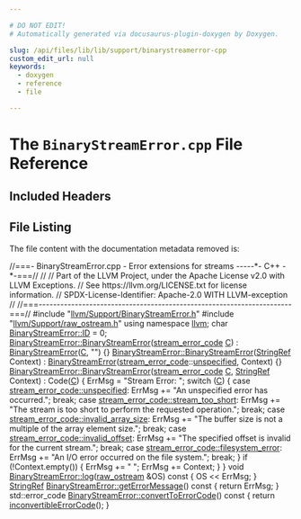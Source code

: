 ```yaml
---

# DO NOT EDIT!
# Automatically generated via docusaurus-plugin-doxygen by Doxygen.

slug: /api/files/lib/lib/support/binarystreamerror-cpp
custom_edit_url: null
keywords:
  - doxygen
  - reference
  - file

---
```





# The `BinaryStreamError.cpp` File Reference

<DoxygenPage pluginConfig={pluginConfig}>



## Included Headers

<IncludesList>
<IncludesListItem
  filePath="llvm/Support/BinaryStreamError.h"
  permalink="/docs/api/files/include/include/llvm/include/llvm/support/binarystreamerror-h"
  isLocal="true" />
<IncludesListItem
  filePath="llvm/Support/raw_ostream.h"
  permalink="/docs/api/files/include/include/llvm/include/llvm/support/raw-ostream-h"
  isLocal="true" />
</IncludesList>


## File Listing

The file content with the documentation metadata removed is:

<ProgramListing>

<Link id="l00001" /><CodeLine lineNumber="1"><Highlight kind="comment">//===- BinaryStreamError.cpp - Error extensions for streams -----&#42;- C++ -&#42;-===//</Highlight><Highlight kind="normal"></Highlight></CodeLine>
<Link id="l00002" /><CodeLine lineNumber="2"><Highlight kind="normal"></Highlight><Highlight kind="comment">//</Highlight><Highlight kind="normal"></Highlight></CodeLine>
<Link id="l00003" /><CodeLine lineNumber="3"><Highlight kind="normal"></Highlight><Highlight kind="comment">// Part of the LLVM Project, under the Apache License v2.0 with LLVM Exceptions.</Highlight><Highlight kind="normal"></Highlight></CodeLine>
<Link id="l00004" /><CodeLine lineNumber="4"><Highlight kind="normal"></Highlight><Highlight kind="comment">// See https://llvm.org/LICENSE.txt for license information.</Highlight><Highlight kind="normal"></Highlight></CodeLine>
<Link id="l00005" /><CodeLine lineNumber="5"><Highlight kind="normal"></Highlight><Highlight kind="comment">// SPDX-License-Identifier: Apache-2.0 WITH LLVM-exception</Highlight><Highlight kind="normal"></Highlight></CodeLine>
<Link id="l00006" /><CodeLine lineNumber="6"><Highlight kind="normal"></Highlight><Highlight kind="comment">//</Highlight><Highlight kind="normal"></Highlight></CodeLine>
<Link id="l00007" /><CodeLine lineNumber="7"><Highlight kind="normal"></Highlight><Highlight kind="comment">//===----------------------------------------------------------------------===//</Highlight><Highlight kind="normal"></Highlight></CodeLine>
<Link id="l00008" /><CodeLine lineNumber="8"><Highlight kind="normal"></Highlight></CodeLine>
<Link id="l00009" /><CodeLine lineNumber="9"><Highlight kind="normal"></Highlight><Highlight kind="preprocessor">#include &quot;<a href="/docs/api/files/include/include/llvm/include/llvm/support/binarystreamerror-h">llvm/Support/BinaryStreamError.h</a>&quot;</Highlight><Highlight kind="normal"></Highlight></CodeLine>
<Link id="l00010" /><CodeLine lineNumber="10"><Highlight kind="normal"></Highlight><Highlight kind="preprocessor">#include &quot;<a href="/docs/api/files/include/include/llvm/include/llvm/support/raw-ostream-h">llvm/Support/raw&#95;ostream.h</a>&quot;</Highlight><Highlight kind="normal"></Highlight></CodeLine>
<Link id="l00011" /><CodeLine lineNumber="11"><Highlight kind="normal"></Highlight></CodeLine>
<Link id="l00012" /><CodeLine lineNumber="12"><Highlight kind="normal"></Highlight><Highlight kind="keyword">using namespace </Highlight><Highlight kind="normal"><a href="/docs/api/namespaces/llvm">llvm</a>;</Highlight></CodeLine>
<Link id="l00013" /><CodeLine lineNumber="13"><Highlight kind="normal"></Highlight></CodeLine>
<Link id="l00014" /><CodeLine lineNumber="14"><Highlight kind="normal"></Highlight><Highlight kind="keywordtype">char</Highlight><Highlight kind="normal"> <a href="/docs/api/classes/llvm/binarystreamerror/#a52d955023ca0985818cb1b1f425c0567">BinaryStreamError::ID</a> = 0;</Highlight></CodeLine>
<Link id="l00015" /><CodeLine lineNumber="15"><Highlight kind="normal"></Highlight></CodeLine>
<Link id="l00016" /><CodeLine lineNumber="16" lineLink="/docs/api/classes/llvm/binarystreamerror/#a838d7f2cbe31c17bee3c1fb18ea832aa"><Highlight kind="normal"><a href="/docs/api/classes/llvm/binarystreamerror/#a838d7f2cbe31c17bee3c1fb18ea832aa">BinaryStreamError::BinaryStreamError</a>(<a href="/docs/api/namespaces/llvm/#ace5dca6857eec227e4eddc4ce820b89d">stream&#95;error&#95;code</a> <a href="/docs/api/namespaces/llvm/callingconv/#ac6aa1387c4375260e2468eb5a77fdb4cafd841a49aec1539bc88abc8ff9e170fb">C</a>)</Highlight></CodeLine>
<Link id="l00017" /><CodeLine lineNumber="17"><Highlight kind="normal">    : <a href="/docs/api/classes/llvm/binarystreamerror/#a838d7f2cbe31c17bee3c1fb18ea832aa">BinaryStreamError</a>(<a href="/docs/api/namespaces/llvm/callingconv/#ac6aa1387c4375260e2468eb5a77fdb4cafd841a49aec1539bc88abc8ff9e170fb">C</a>, </Highlight><Highlight kind="stringliteral">&quot;&quot;</Highlight><Highlight kind="normal">) &#123;&#125;</Highlight></CodeLine>
<Link id="l00018" /><CodeLine lineNumber="18"><Highlight kind="normal"></Highlight></CodeLine>
<Link id="l00019" /><CodeLine lineNumber="19" lineLink="/docs/api/classes/llvm/binarystreamerror/#a47d1f738c6efd2e58fc0d296a6430136"><Highlight kind="normal"><a href="/docs/api/classes/llvm/binarystreamerror/#a838d7f2cbe31c17bee3c1fb18ea832aa">BinaryStreamError::BinaryStreamError</a>(<a href="/docs/api/classes/llvm/stringref">StringRef</a> Context)</Highlight></CodeLine>
<Link id="l00020" /><CodeLine lineNumber="20"><Highlight kind="normal">    : <a href="/docs/api/classes/llvm/binarystreamerror/#a838d7f2cbe31c17bee3c1fb18ea832aa">BinaryStreamError</a>(<a href="/docs/api/namespaces/llvm/#ace5dca6857eec227e4eddc4ce820b89d">stream&#95;error&#95;code</a>::<a href="/docs/api/namespaces/llvm/#ace5dca6857eec227e4eddc4ce820b89dad415f0e30c471dfdd9bc4f827329ef48">unspecified</a>, Context) &#123;&#125;</Highlight></CodeLine>
<Link id="l00021" /><CodeLine lineNumber="21"><Highlight kind="normal"></Highlight></CodeLine>
<Link id="l00022" /><CodeLine lineNumber="22" lineLink="/docs/api/classes/llvm/binarystreamerror/#a8a3d0d04dd2e1daaa889030cc7ef2c1b"><Highlight kind="normal"><a href="/docs/api/classes/llvm/binarystreamerror/#a838d7f2cbe31c17bee3c1fb18ea832aa">BinaryStreamError::BinaryStreamError</a>(<a href="/docs/api/namespaces/llvm/#ace5dca6857eec227e4eddc4ce820b89d">stream&#95;error&#95;code</a> <a href="/docs/api/namespaces/llvm/callingconv/#ac6aa1387c4375260e2468eb5a77fdb4cafd841a49aec1539bc88abc8ff9e170fb">C</a>, <a href="/docs/api/classes/llvm/stringref">StringRef</a> Context)</Highlight></CodeLine>
<Link id="l00023" /><CodeLine lineNumber="23"><Highlight kind="normal">    : Code(<a href="/docs/api/namespaces/llvm/callingconv/#ac6aa1387c4375260e2468eb5a77fdb4cafd841a49aec1539bc88abc8ff9e170fb">C</a>) &#123;</Highlight></CodeLine>
<Link id="l00024" /><CodeLine lineNumber="24"><Highlight kind="normal">  ErrMsg = </Highlight><Highlight kind="stringliteral">&quot;Stream Error: &quot;</Highlight><Highlight kind="normal">;</Highlight></CodeLine>
<Link id="l00025" /><CodeLine lineNumber="25"><Highlight kind="normal">  </Highlight><Highlight kind="keywordflow">switch</Highlight><Highlight kind="normal"> (<a href="/docs/api/namespaces/llvm/callingconv/#ac6aa1387c4375260e2468eb5a77fdb4cafd841a49aec1539bc88abc8ff9e170fb">C</a>) &#123;</Highlight></CodeLine>
<Link id="l00026" /><CodeLine lineNumber="26"><Highlight kind="normal">  </Highlight><Highlight kind="keywordflow">case</Highlight><Highlight kind="normal"> <a href="/docs/api/namespaces/llvm/#ace5dca6857eec227e4eddc4ce820b89dad415f0e30c471dfdd9bc4f827329ef48">stream&#95;error&#95;code::unspecified</a>:</Highlight></CodeLine>
<Link id="l00027" /><CodeLine lineNumber="27"><Highlight kind="normal">    ErrMsg += </Highlight><Highlight kind="stringliteral">&quot;An unspecified error has occurred.&quot;</Highlight><Highlight kind="normal">;</Highlight></CodeLine>
<Link id="l00028" /><CodeLine lineNumber="28"><Highlight kind="normal">    </Highlight><Highlight kind="keywordflow">break</Highlight><Highlight kind="normal">;</Highlight></CodeLine>
<Link id="l00029" /><CodeLine lineNumber="29"><Highlight kind="normal">  </Highlight><Highlight kind="keywordflow">case</Highlight><Highlight kind="normal"> <a href="/docs/api/namespaces/llvm/#ace5dca6857eec227e4eddc4ce820b89dad88b43968f2dd7eb3d9d40060fbacc98">stream&#95;error&#95;code::stream&#95;too&#95;short</a>:</Highlight></CodeLine>
<Link id="l00030" /><CodeLine lineNumber="30"><Highlight kind="normal">    ErrMsg += </Highlight><Highlight kind="stringliteral">&quot;The stream is too short to perform the requested operation.&quot;</Highlight><Highlight kind="normal">;</Highlight></CodeLine>
<Link id="l00031" /><CodeLine lineNumber="31"><Highlight kind="normal">    </Highlight><Highlight kind="keywordflow">break</Highlight><Highlight kind="normal">;</Highlight></CodeLine>
<Link id="l00032" /><CodeLine lineNumber="32"><Highlight kind="normal">  </Highlight><Highlight kind="keywordflow">case</Highlight><Highlight kind="normal"> <a href="/docs/api/namespaces/llvm/#ace5dca6857eec227e4eddc4ce820b89da11f674242a86a560ba9f4b389bb0fc5a">stream&#95;error&#95;code::invalid&#95;array&#95;size</a>:</Highlight></CodeLine>
<Link id="l00033" /><CodeLine lineNumber="33"><Highlight kind="normal">    ErrMsg += </Highlight><Highlight kind="stringliteral">&quot;The buffer size is not a multiple of the array element size.&quot;</Highlight><Highlight kind="normal">;</Highlight></CodeLine>
<Link id="l00034" /><CodeLine lineNumber="34"><Highlight kind="normal">    </Highlight><Highlight kind="keywordflow">break</Highlight><Highlight kind="normal">;</Highlight></CodeLine>
<Link id="l00035" /><CodeLine lineNumber="35"><Highlight kind="normal">  </Highlight><Highlight kind="keywordflow">case</Highlight><Highlight kind="normal"> <a href="/docs/api/namespaces/llvm/#ace5dca6857eec227e4eddc4ce820b89daf6579f9fbeb5034d9165fe820866b23b">stream&#95;error&#95;code::invalid&#95;offset</a>:</Highlight></CodeLine>
<Link id="l00036" /><CodeLine lineNumber="36"><Highlight kind="normal">    ErrMsg += </Highlight><Highlight kind="stringliteral">&quot;The specified offset is invalid for the current stream.&quot;</Highlight><Highlight kind="normal">;</Highlight></CodeLine>
<Link id="l00037" /><CodeLine lineNumber="37"><Highlight kind="normal">    </Highlight><Highlight kind="keywordflow">break</Highlight><Highlight kind="normal">;</Highlight></CodeLine>
<Link id="l00038" /><CodeLine lineNumber="38"><Highlight kind="normal">  </Highlight><Highlight kind="keywordflow">case</Highlight><Highlight kind="normal"> <a href="/docs/api/namespaces/llvm/#ace5dca6857eec227e4eddc4ce820b89da71b8619c23e0ef128682c5871446c690">stream&#95;error&#95;code::filesystem&#95;error</a>:</Highlight></CodeLine>
<Link id="l00039" /><CodeLine lineNumber="39"><Highlight kind="normal">    ErrMsg += </Highlight><Highlight kind="stringliteral">&quot;An I/O error occurred on the file system.&quot;</Highlight><Highlight kind="normal">;</Highlight></CodeLine>
<Link id="l00040" /><CodeLine lineNumber="40"><Highlight kind="normal">    </Highlight><Highlight kind="keywordflow">break</Highlight><Highlight kind="normal">;</Highlight></CodeLine>
<Link id="l00041" /><CodeLine lineNumber="41"><Highlight kind="normal">  &#125;</Highlight></CodeLine>
<Link id="l00042" /><CodeLine lineNumber="42"><Highlight kind="normal"></Highlight></CodeLine>
<Link id="l00043" /><CodeLine lineNumber="43"><Highlight kind="normal">  </Highlight><Highlight kind="keywordflow">if</Highlight><Highlight kind="normal"> (!Context.empty()) &#123;</Highlight></CodeLine>
<Link id="l00044" /><CodeLine lineNumber="44"><Highlight kind="normal">    ErrMsg += </Highlight><Highlight kind="stringliteral">&quot;  &quot;</Highlight><Highlight kind="normal">;</Highlight></CodeLine>
<Link id="l00045" /><CodeLine lineNumber="45"><Highlight kind="normal">    ErrMsg += Context;</Highlight></CodeLine>
<Link id="l00046" /><CodeLine lineNumber="46"><Highlight kind="normal">  &#125;</Highlight></CodeLine>
<Link id="l00047" /><CodeLine lineNumber="47"><Highlight kind="normal">&#125;</Highlight></CodeLine>
<Link id="l00048" /><CodeLine lineNumber="48"><Highlight kind="normal"></Highlight></CodeLine>
<Link id="l00049" /><CodeLine lineNumber="49" lineLink="/docs/api/classes/llvm/binarystreamerror/#a9d343b8585f3d82a91ba629046390815"><Highlight kind="normal"></Highlight><Highlight kind="keywordtype">void</Highlight><Highlight kind="normal"> <a href="/docs/api/classes/llvm/binarystreamerror/#a9d343b8585f3d82a91ba629046390815">BinaryStreamError::log</a>(<a href="/docs/api/classes/llvm/raw-ostream">raw&#95;ostream</a> &amp;OS)</Highlight><Highlight kind="keyword"> const </Highlight><Highlight kind="normal">&#123; OS &lt;&lt; ErrMsg; &#125;</Highlight></CodeLine>
<Link id="l00050" /><CodeLine lineNumber="50"><Highlight kind="normal"></Highlight></CodeLine>
<Link id="l00051" /><CodeLine lineNumber="51" lineLink="/docs/api/classes/llvm/binarystreamerror/#aa0c0a3fc0d5ade86d106150ea1fa1ed0"><Highlight kind="normal"><a href="/docs/api/classes/llvm/stringref">StringRef</a> <a href="/docs/api/classes/llvm/binarystreamerror/#aa0c0a3fc0d5ade86d106150ea1fa1ed0">BinaryStreamError::getErrorMessage</a>()</Highlight><Highlight kind="keyword"> const </Highlight><Highlight kind="normal">&#123; </Highlight><Highlight kind="keywordflow">return</Highlight><Highlight kind="normal"> ErrMsg; &#125;</Highlight></CodeLine>
<Link id="l00052" /><CodeLine lineNumber="52"><Highlight kind="normal"></Highlight></CodeLine>
<Link id="l00053" /><CodeLine lineNumber="53" lineLink="/docs/api/classes/llvm/binarystreamerror/#a4a9a143295407ff8b787471f2481ebbf"><Highlight kind="normal">std::error&#95;code <a href="/docs/api/classes/llvm/binarystreamerror/#a4a9a143295407ff8b787471f2481ebbf">BinaryStreamError::convertToErrorCode</a>()</Highlight><Highlight kind="keyword"> const </Highlight><Highlight kind="normal">&#123;</Highlight></CodeLine>
<Link id="l00054" /><CodeLine lineNumber="54"><Highlight kind="normal">  </Highlight><Highlight kind="keywordflow">return</Highlight><Highlight kind="normal"> <a href="/docs/api/namespaces/llvm/#a2b43c21951d0948b34bcf7019949032d">inconvertibleErrorCode</a>();</Highlight></CodeLine>
<Link id="l00055" /><CodeLine lineNumber="55"><Highlight kind="normal">&#125;</Highlight></CodeLine>

</ProgramListing>


</DoxygenPage>
